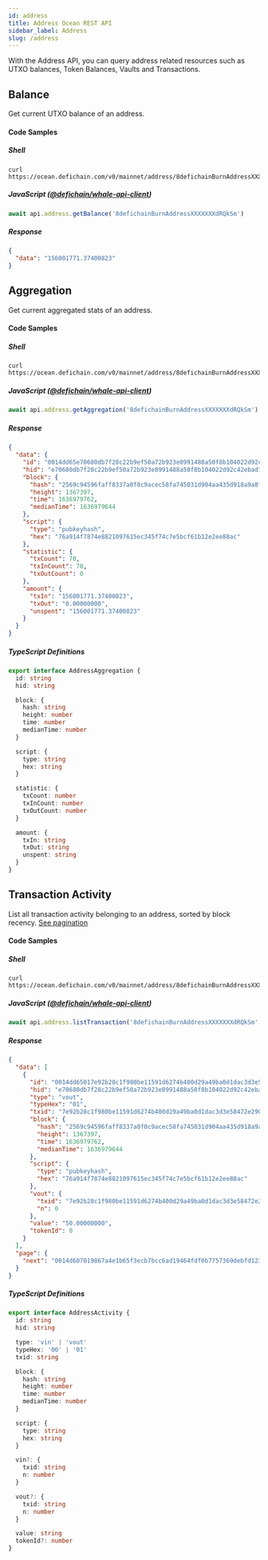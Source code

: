 ```yaml
---
id: address
title: Address Ocean REST API
sidebar_label: Address
slug: /address
---
```


With the Address API, you can query address related resources such as UTXO balances, Token Balances, Vaults and
Transactions.

## Balance

Get current UTXO balance of an address.

#### Code Samples

##### Shell

```shell
curl https://ocean.defichain.com/v0/mainnet/address/8defichainBurnAddressXXXXXXXdRQkSm/balance
```

##### JavaScript ([@defichain/whale-api-client](https://www.npmjs.com/package/@defichain/whale-api-client))

```javascript
await api.address.getBalance('8defichainBurnAddressXXXXXXXdRQkSm')
```

##### Response

```json
{
  "data": "156001771.37400823"
}
```

## Aggregation

Get current aggregated stats of an address.

#### Code Samples

##### Shell

```shell
curl https://ocean.defichain.com/v0/mainnet/address/8defichainBurnAddressXXXXXXXdRQkSm/aggregation
```

##### JavaScript ([@defichain/whale-api-client](https://www.npmjs.com/package/@defichain/whale-api-client))

```javascript
await api.address.getAggregation('8defichainBurnAddressXXXXXXXdRQkSm')
```

##### Response

```json
{
  "data": {
    "id": "0014dd65e70680db7f28c22b9ef50a72b923e8991488a50f8b104022d92c42ebad7ee175",
    "hid": "e70680db7f28c22b9ef50a72b923e8991488a50f8b104022d92c42ebad7ee175",
    "block": {
      "hash": "2569c94596faff8337a0f0c9acec58fa745031d904aa435d918a9a8fc71ec3c7",
      "height": 1367397,
      "time": 1636979762,
      "medianTime": 1636979644
    },
    "script": {
      "type": "pubkeyhash",
      "hex": "76a914f7874e8821097615ec345f74c7e5bcf61b12e2ee88ac"
    },
    "statistic": {
      "txCount": 70,
      "txInCount": 70,
      "txOutCount": 0
    },
    "amount": {
      "txIn": "156001771.37400823",
      "txOut": "0.00000000",
      "unspent": "156001771.37400823"
    }
  }
}
```

##### TypeScript Definitions

```typescript
export interface AddressAggregation {
  id: string
  hid: string

  block: {
    hash: string
    height: number
    time: number
    medianTime: number
  }

  script: {
    type: string
    hex: string
  }

  statistic: {
    txCount: number
    txInCount: number
    txOutCount: number
  }

  amount: {
    txIn: string
    txOut: string
    unspent: string
  }
}
```


## Transaction Activity

List all transaction activity belonging to an address, sorted by block recency. [See pagination](/ocean/#pagination)

#### Code Samples

##### Shell

```shell
curl https://ocean.defichain.com/v0/mainnet/address/8defichainBurnAddressXXXXXXXdRQkSm/transactions
```

##### JavaScript ([@defichain/whale-api-client](https://www.npmjs.com/package/@defichain/whale-api-client))

```javascript
await api.address.listTransaction('8defichainBurnAddressXXXXXXXdRQkSm', 30)
```

##### Response

```json
{
  "data": [
    {
      "id": "0014dd65017e92b28c1f980be11591d6274b400d29a49ba0d1dac3d3e58472e2907edf5a9300000000",
      "hid": "e70680db7f28c22b9ef50a72b923e8991488a50f8b104022d92c42ebad7ee175",
      "type": "vout",
      "typeHex": "01",
      "txid": "7e92b28c1f980be11591d6274b400d29a49ba0d1dac3d3e58472e2907edf5a93",
      "block": {
        "hash": "2569c94596faff8337a0f0c9acec58fa745031d904aa435d918a9a8fc71ec3c7",
        "height": 1367397,
        "time": 1636979762,
        "medianTime": 1636979644
      },
      "script": {
        "type": "pubkeyhash",
        "hex": "76a914f7874e8821097615ec345f74c7e5bcf61b12e2ee88ac"
      },
      "vout": {
        "txid": "7e92b28c1f980be11591d6274b400d29a49ba0d1dac3d3e58472e2907edf5a93",
        "n": 0
      },
      "value": "50.00000000",
      "tokenId": 0
    }
  ],
  "page": {
    "next": "0014d607019867a4e1b65f3ecb7bcc6ad19464fdf0b7757369debfd1236a5a923a5effb39200000001"
  }
}
```

##### TypeScript Definitions

```typescript
export interface AddressActivity {
  id: string
  hid: string

  type: 'vin' | 'vout'
  typeHex: '00' | '01'
  txid: string

  block: {
    hash: string
    height: number
    time: number
    medianTime: number
  }

  script: {
    type: string
    hex: string
  }

  vin?: {
    txid: string
    n: number
  }

  vout?: {
    txid: string
    n: number
  }

  value: string
  tokenId?: number
}
```
